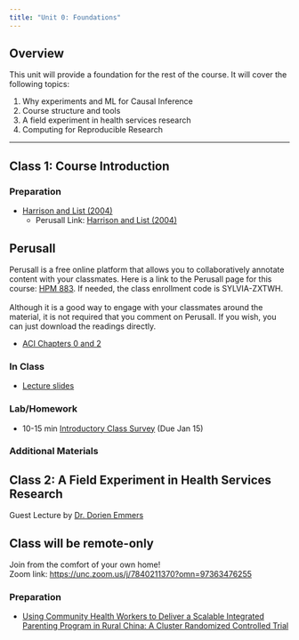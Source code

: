 ```yaml
---
title: "Unit 0: Foundations"
---
```


## Overview

This unit will provide a foundation for the rest of the course. It will cover the following topics:

1.  Why experiments and ML for Causal Inference
2.  Course structure and tools
3.  A field experiment in health services research
4.  Computing for Reproducible Research

------------------------------------------------------------------------

## Class 1: Course Introduction

### Preparation

-   [Harrison and List (2004)](https://drive.google.com/file/d/1tEGiMTNIGaC4L1b3fhRjV0at5QUew5To/view?usp=drive_link)
    -   Perusall Link: [Harrison and List (2004)](https://app.perusall.com/courses/hpm-883/harrison-and-list-2004-field-experiments?assignmentId=YNZGZyGAPDg9kiTDh&part=1)

::: callout-tip
## Perusall

Perusall is a free online platform that allows you to collaboratively annotate content with your classmates. Here is a link to the Perusall page for this course: [HPM 883](https://app.perusall.com/join/sylvia-zxtwh). If needed, the class enrollment code is SYLVIA-ZXTWH.\
\
Although it is a good way to engage with your classmates around the material, it is not required that you comment on Perusall. If you wish, you can just download the readings directly.
:::

-   [ACI Chapters 0 and 2](https://causalml-book.org/)

### In Class

-   [Lecture slides](lec-0.qmd)

### Lab/Homework

-   10-15 min [Introductory Class Survey](https://unc.az1.qualtrics.com/jfe/form/SV_07iqDZtdRC5PIJE) (Due Jan 15)

### Additional Materials

## Class 2: A Field Experiment in Health Services Research

Guest Lecture by [Dr. Dorien Emmers](https://sccei.fsi.stanford.edu/reap/people/dorien-emmers)

::: {.callout-warning appearance="simple"}
## Class will be remote-only

Join from the comfort of your own home!\
Zoom link: <https://unc.zoom.us/j/7840211370?omn=97363476255>
:::

### Preparation

-   [Using Community Health Workers to Deliver a Scalable Integrated Parenting Program in Rural China: A Cluster Randomized Controlled Trial](https://app.perusall.com/courses/hpm-883/using-community-health-workers-to-deliver-a-scalable-integrated-parenting-program-in-rural-china-a-cluster-randomized-controlled-trial?assignmentId=jSe6qk9odjR8ngSFW&part=1)